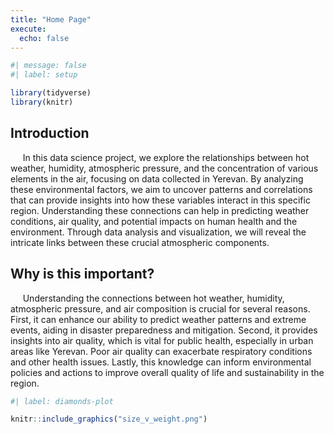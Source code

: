 ```yaml
---
title: "Home Page"
execute: 
  echo: false
---
```


```r
#| message: false
#| label: setup

library(tidyverse)
library(knitr)
```

## Introduction
&nbsp;&nbsp;&nbsp;&nbsp; In this data science project, we explore the relationships between hot weather, humidity, atmospheric pressure, and the concentration of various elements in the air, focusing on data collected in Yerevan. By analyzing these environmental factors, we aim to uncover patterns and correlations that can provide insights into how these variables interact in this specific region. Understanding these connections can help in predicting weather conditions, air quality, and potential impacts on human health and the environment. Through data analysis and visualization, we will reveal the intricate links between these crucial atmospheric components.



## Why is this important?
&nbsp;&nbsp;&nbsp;&nbsp; Understanding the connections between hot weather, humidity, atmospheric pressure, and air composition is crucial for several reasons. First, it can enhance our ability to predict weather patterns and extreme events, aiding in disaster preparedness and mitigation. Second, it provides insights into air quality, which is vital for public health, especially in urban areas like Yerevan. Poor air quality can exacerbate respiratory conditions and other health issues. Lastly, this knowledge can inform environmental policies and actions to improve overall quality of life and sustainability in the region.

```r
#| label: diamonds-plot

knitr::include_graphics("size_v_weight.png")

```


